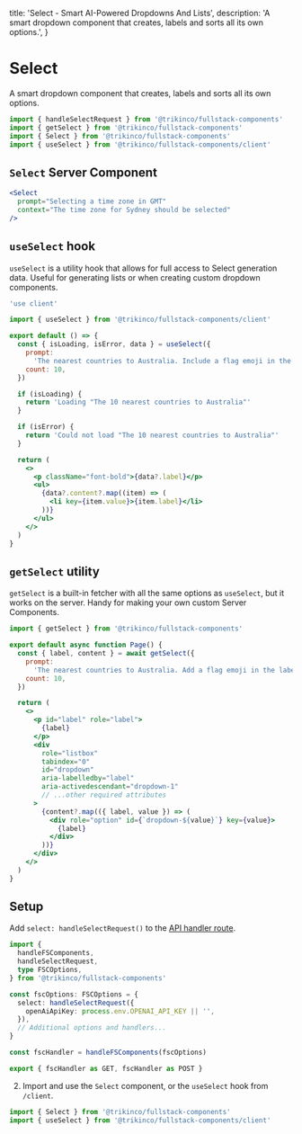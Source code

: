 
  title: 'Select - Smart AI-Powered Dropdowns And Lists',
  description:
    'A smart dropdown component that creates, labels and sorts all its own options.',
}

# Select

A smart dropdown component that creates, labels and sorts all its own options.

```jsx
import { handleSelectRequest } from '@trikinco/fullstack-components'
import { getSelect } from '@trikinco/fullstack-components'
import { Select } from '@trikinco/fullstack-components'
import { useSelect } from '@trikinco/fullstack-components/client'
```

## `Select` Server Component

```jsx
<Select
  prompt="Selecting a time zone in GMT"
  context="The time zone for Sydney should be selected"
/>
```

## `useSelect` hook

`useSelect` is a utility hook that allows for full access to Select generation data.
Useful for generating lists or when creating custom dropdown components.

```jsx
'use client'

import { useSelect } from '@trikinco/fullstack-components/client'

export default () => {
  const { isLoading, isError, data } = useSelect({
    prompt:
      'The nearest countries to Australia. Include a flag emoji in the label.',
    count: 10,
  })

  if (isLoading) {
    return 'Loading "The 10 nearest countries to Australia"'
  }

  if (isError) {
    return 'Could not load "The 10 nearest countries to Australia"'
  }

  return (
    <>
      <p className="font-bold">{data?.label}</p>
      <ul>
        {data?.content?.map((item) => (
          <li key={item.value}>{item.label}</li>
        ))}
      </ul>
    </>
  )
}
```

<Example>
  <UseSelect />
</Example>

## `getSelect` utility

`getSelect` is a built-in fetcher with all the same options as `useSelect`, but it works on the server. Handy for making your own custom Server Components.

```jsx title="Server Component"
import { getSelect } from '@trikinco/fullstack-components'

export default async function Page() {
  const { label, content } = await getSelect({
    prompt:
      'The nearest countries to Australia. Add a flag emoji in the label.',
    count: 10,
  })

  return (
    <>
      <p id="label" role="label">
        {label}
      </p>
      <div
        role="listbox"
        tabindex="0"
        id="dropdown"
        aria-labelledby="label"
        aria-activedescendant="dropdown-1"
        // ...other required attributes
      >
        {content?.map(({ label, value }) => (
          <div role="option" id={`dropdown-${value}`} key={value}>
            {label}
          </div>
        ))}
      </div>
    </>
  )
}
```

## Setup

Add `select: handleSelectRequest()` to the [API handler route](/docs/get-started/#setup).

```ts title="app/api/fsutils/[...fscomponents]/route.ts"
import {
  handleFSComponents,
  handleSelectRequest,
  type FSCOptions,
} from '@trikinco/fullstack-components'

const fscOptions: FSCOptions = {
  select: handleSelectRequest({
    openAiApiKey: process.env.OPENAI_API_KEY || '',
  }),
  // Additional options and handlers...
}

const fscHandler = handleFSComponents(fscOptions)

export { fscHandler as GET, fscHandler as POST }
```

2. Import and use the `Select` component, or the `useSelect` hook from `/client`.

```jsx
import { Select } from '@trikinco/fullstack-components'
import { useSelect } from '@trikinco/fullstack-components/client'
```
